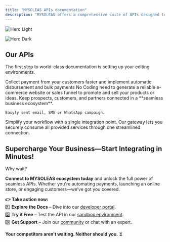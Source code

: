 ```yaml
---
title: "MYSOLEAS APIs documentation"
description: "MYSOLEAS offers a comprehensive suite of APIs designed to streamline and accelerate your digital journey. Whether you need seamless payment processing, tools to build and grow your online business, or innovative communication solutions to enhance customer engagement, our APIs provide the flexibility and reliability you need. Explore our extensive API documentation today and unlock the full potential of digital innovation."
---
```


<img
  className="block dark:hidden"
  src="/images/hero.png"
  alt="Hero Light"
/>

<img
  className="hidden dark:block"
  src="/images/hero.png"
  alt="Hero Dark"
/>

## Our APIs

The first step to world-class documentation is setting up your editing environments.

<CardGroup cols={2}>
  <Card title="Payment Processor API" icon="money-bill-transfer" horizontal href="https://doc.soleaspay.com/api-docs/Getting-started" cta="Started">
    Collect payment from your customers faster and implement automatic disbursement and bulk payments
  </Card>
  <Card title="E-Commerce Store API" icon="cart-shopping" horizontal href="https://doc.soleaspay.com/api-docs/myshup">
    No Coding need to generate a reliable e-commerce website or sales funnel to promote and sell your products or ideas.
  </Card>
  <Card title="Multi-Channel Marketing API" icon="messages-dollar" horizontal href="https://doc.soleaspay.com/api-docs/messaging">
    Keep prospects, customers, and partners connected in a **seamless business ecosystem**.

    Easyly sent email, SMS or WhatsApp campaign.
  </Card>
  <Card title="Seamless API Gateway" icon="sparkles" horizontal>
    Simplify your workflow with a single integration point. Our gateway lets you securely consume all provided services through one streamlined connection.
  </Card>
</CardGroup>

## **Supercharge Your Business—Start Integrating in Minutes\!**

Why wait?

**Connect to MYSOLEAS ecosystem today** and unlock the full power of seamless APIs. Whether you're automating payments, launching an online store, or engaging customers—we’ve got you covered.

**👉 Take action now:**\
1️⃣ **Explore the Docs** – Dive into our [developer portal](https://doc.soleaspay.com).\
2️⃣ **Try it Free** – Test the API in our [sandbox environment](https://sandbox.soleaspay.com).\
3️⃣ **Get Support** – Join our [community](https://t.me/soleaspay) or chat with an expert.

**Your competitors aren’t waiting. Neither should you.** ⏳